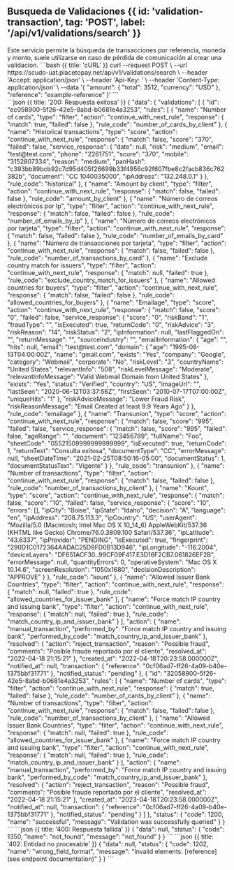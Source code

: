 
<MissingTranslationBanner />

## Busqueda de Validaciones {{ id: 'validation-transaction', tag: 'POST', label: '/api/v1/validations/search' }}

<Row>
    <Col>
        Este servicio permite la búsqueda de transacciones por referencia, moneda y monto, suele utilizarse en caso de pérdida de comunicación al crear una validacion.
        <ApiReader
            path="/api/v1/validations/search"
            method="POST"
            api={props.refs}
        />
    </Col>
    <Col sticky>
        <CodeGroup title="Solicitud" tag="GET" label="/api/v1/validations/search">
            ```bash {{ title: 'cURL' }}
                curl --request POST \
                --url https://scudo-uat.placetopay.net/api/v1/validations/search \
                --header 'Accept: application/json' \
                --header 'Api-Key: ' \
                --header 'Content-Type: application/json' \
                --data '{
                    "amount": {
                        "total": 3512,
                        "currency": "USD"
                    },
                    "reference": "example-reference"
                }'
            ```
        </CodeGroup>
    </Col>
</Row>

<Row>
    <Col>
        <ApiReader
            path="/api/v1/validations/search"
            method="post"
            type="response"
            api={props.refs}
        />
    </Col>
    <Col sticky>
        <br />
        <CodeGroup title="Respuesta">
            ```json {{ title: '200: Respuesta exitosa' }}
            {
                "data": {
                    "validations": [
                        {
                            "id": "ec058900-5f26-42e5-8abd-b0681e4a3253",
                            "rules": [
                                {
                                    "name": "Number of cards",
                                    "type": "filter",
                                    "action": "continue_with_next_rule",
                                    "response": {
                                        "match": true,
                                        "failed": false
                                    },
                                    "rule_code": "number_of_cards_by_client"
                                },
                                {
                                    "name": "Historical transactions",
                                    "type": "score",
                                    "action": "continue_with_next_rule",
                                    "response": {
                                        "match": false,
                                        "score": "370",
                                        "failed": false,
                                        "service_response": {
                                            "date": null,
                                            "risk": "medium",
                                            "email": "test@test.com",
                                            "phone": "2261751",
                                            "score": "370",
                                            "mobile": "3152807334",
                                            "reason": "medium",
                                            "panHash": "c393bb89bcb92c7d95d405f26699b33f4956c92f607fbe8c2facb836c762382b",
                                            "document": "CC 1040035000",
                                            "ipAddress": "132.248.0.1"
                                        }
                                    },
                                    "rule_code": "historical"
                                },
                                {
                                    "name": "Amount by client",
                                    "type": "filter",
                                    "action": "continue_with_next_rule",
                                    "response": {
                                        "match": false,
                                        "failed": false
                                    },
                                    "rule_code": "amount_by_client"
                                },
                                {
                                    "name": "Número de correos electrónicos por Ip",
                                    "type": "filter",
                                    "action": "continue_with_next_rule",
                                    "response": {
                                        "match": false,
                                        "failed": false
                                    },
                                    "rule_code": "number_of_emails_by_ip"
                                },
                                {
                                    "name": "Número de correos electrónicos por tarjeta",
                                    "type": "filter",
                                    "action": "continue_with_next_rule",
                                    "response": {
                                        "match": false,
                                        "failed": false
                                    },
                                    "rule_code": "number_of_emails_by_card"
                                },
                                {
                                    "name": "Número de transacciones por tarjeta",
                                    "type": "filter",
                                    "action": "continue_with_next_rule",
                                    "response": {
                                        "match": false,
                                        "failed": false
                                    },
                                    "rule_code": "number_of_transactions_by_card"
                                },
                                {
                                    "name": "Exclude country match for issuers",
                                    "type": "filter",
                                    "action": "continue_with_next_rule",
                                    "response": {
                                        "match": null,
                                        "failed": true
                                    },
                                    "rule_code": "exclude_country_match_for_issuers"
                                },
                                {
                                    "name": "Allowed countries for buyers",
                                    "type": "filter",
                                    "action": "continue_with_next_rule",
                                    "response": {
                                        "match": false,
                                        "failed": false
                                    },
                                    "rule_code": "allowed_countries_for_buyers"
                                },
                                {
                                    "name": "Emailage",
                                    "type": "score",
                                    "action": "continue_with_next_rule",
                                    "response": {
                                        "match": false,
                                        "score": "0",
                                        "failed": false,
                                        "service_response": {
                                            "score": "0",
                                            "riskBand": "1",
                                            "fraudType": "",
                                            "isExecuted": true,
                                            "returnCode": "0",
                                            "riskAdvice": "3",
                                            "riskReason": "14",
                                            "riskStatus": "2",
                                            "ipInformation": null,
                                            "lastFlaggedOn": "",
                                            "returnMessage": "",
                                            "sourceIndustry": "",
                                            "emailInformation": {
                                                "age": "",
                                                "hits": null,
                                                "email": "test@test.com",
                                                "domain": {
                                                    "age": "1995-08-13T04:00:00Z",
                                                    "name": "gmail.com",
                                                    "exists": "Yes",
                                                    "company": "Google",
                                                    "category": "Webmail",
                                                    "corporate": "No",
                                                    "riskLevel": "3",
                                                    "countryName": "United States",
                                                    "relevantInfo": "508",
                                                    "riskLevelMessage": "Moderate",
                                                    "relevantInfoMessage": "Valid Webmail Domain from United States"
                                                },
                                                "exists": "Yes",
                                                "status": "Verified",
                                                "country": "US",
                                                "imageUrl": "",
                                                "lastSeen": "2020-06-12T03:37:56Z",
                                                "firstSeen": "2010-07-17T07:00:00Z",
                                                "uniqueHits": "1"
                                            },
                                            "riskAdviceMessage": "Lower Fraud Risk",
                                            "riskReasonMessage": "Email Created at least 9.9 Years Ago"
                                        }
                                    },
                                    "rule_code": "emailage"
                                },
                                {
                                    "name": "Transunion",
                                    "type": "score",
                                    "action": "continue_with_next_rule",
                                    "response": {
                                        "match": false,
                                        "score": "995",
                                        "failed": false,
                                        "service_response": {
                                            "match": false,
                                            "score": "995",
                                            "failed": false,
                                            "ageRange": "",
                                            "document": "123456789",
                                            "fullName": "Foo",
                                            "sheetCode": "05521509999999999999",
                                            "isExecuted": true,
                                            "returnCode": 1,
                                            "returnText": "Consulta exitosa",
                                            "documentType": "CC",
                                            "errorMessage": null,
                                            "sheetDateTime": "2021-02-25T08:50:16-05:00",
                                            "documentStatus": 1,
                                            "documentStatusText": "Vigente"
                                        }
                                    },
                                    "rule_code": "transunion"
                                },
                                {
                                    "name": "Number of transactions",
                                    "type": "filter",
                                    "action": "continue_with_next_rule",
                                    "response": {
                                        "match": false,
                                        "failed": false
                                    },
                                    "rule_code": "number_of_transactions_by_client"
                                },
                                {
                                    "name": "Kount",
                                    "type": "score",
                                    "action": "continue_with_next_rule",
                                    "response": {
                                        "match": false,
                                        "score": "10",
                                        "failed": false,
                                        "service_response": {
                                            "score": "10",
                                            "errors": [],
                                            "ipCity": "Boise",
                                            "ipState": "Idaho",
                                            "decision": "A",
                                            "language": "en",
                                            "ipAddress": "208.75.113.3",
                                            "ipCountry": "US",
                                            "userAgent": "Mozilla/5.0 (Macintosh; Intel Mac OS X 10_14_6) AppleWebKit/537.36 (KHTML like Gecko) Chrome/76.0.3809.100 Safari/537.36",
                                            "ipLatitude": "43.6337",
                                            "ipProvider": "PENDING",
                                            "isExecuted": true,
                                            "fingerprint": "290D1C0172364AADAC25D9FD0B13D946",
                                            "ipLongitude": "-116.2004",
                                            "deviceLayers": "DF651ACF30..99CF09F417.E3D16F2CB7.061826EF2B",
                                            "errorMessage": null,
                                            "quantityErrors": 0,
                                            "operativeSystem": "Mac OS X 10.14.6",
                                            "screenResolution": "1050x1680",
                                            "decisionDescription": "APPROVE"
                                        }
                                    },
                                    "rule_code": "kount"
                                },
                                {
                                    "name": "Allowed Issuer Bank Countries",
                                    "type": "filter",
                                    "action": "continue_with_next_rule",
                                    "response": {
                                        "match": null,
                                        "failed": true
                                    },
                                    "rule_code": "allowed_countries_for_issuer_bank"
                                },
                                {
                                    "name": "Force match IP country and issuing bank",
                                    "type": "filter",
                                    "action": "continue_with_next_rule",
                                    "response": {
                                        "match": null,
                                        "failed": true
                                    },
                                    "rule_code": "match_country_ip_and_issuer_bank"
                                }
                            ],
                            "action": {
                                "name": "manual_transaction",
                                "performed_by": "Force match IP country and issuing bank",
                                "performed_by_code": "match_country_ip_and_issuer_bank"
                            },
                            "resolved": {
                                "action": "reject_transaction",
                                "reason": "Possible fraud",
                                "comments": "Posible fraude reportado por el cliente",
                                "resolved_at": "2022-04-18 21:15:21"
                            },
                            "created_at": "2022-04-18T20:23:58.000000Z",
                            "notified_at": null,
                            "transaction": {
                                "reference": "0cf06ad7-ff26-4a09-b40e-1375bbf31771"
                            },
                            "notified_status": "pending"
                        },
                        {
                            "id": "32058900-5f26-42e5-8abd-b0681e4a3253",
                            "rules": [
                                {
                                    "name": "Number of cards",
                                    "type": "filter",
                                    "action": "continue_with_next_rule",
                                    "response": {
                                        "match": true,
                                        "failed": false
                                    },
                                    "rule_code": "number_of_cards_by_client"
                                },
                                {
                                    "name": "Number of transactions",
                                    "type": "filter",
                                    "action": "continue_with_next_rule",
                                    "response": {
                                        "match": false,
                                        "failed": false
                                    },
                                    "rule_code": "number_of_transactions_by_client"
                                },
                                {
                                    "name": "Allowed Issuer Bank Countries",
                                    "type": "filter",
                                    "action": "continue_with_next_rule",
                                    "response": {
                                        "match": null,
                                        "failed": true
                                    },
                                    "rule_code": "allowed_countries_for_issuer_bank"
                                },
                                {
                                    "name": "Force match IP country and issuing bank",
                                    "type": "filter",
                                    "action": "continue_with_next_rule",
                                    "response": {
                                        "match": null,
                                        "failed": true
                                    },
                                    "rule_code": "match_country_ip_and_issuer_bank"
                                }
                            ],
                            "action": {
                                "name": "manual_transaction",
                                "performed_by": "Force match IP country and issuing bank",
                                "performed_by_code": "match_country_ip_and_issuer_bank"
                            },
                            "resolved": {
                                "action": "reject_transaction",
                                "reason": "Possible fraud",
                                "comments": "Posible fraude reportado por el cliente",
                                "resolved_at": "2022-04-18 21:15:21"
                            },
                            "created_at": "2023-04-18T20:23:58.000000Z",
                            "notified_at": null,
                            "transaction": {
                                "reference": "0cf06ad7-ff26-4a09-b40e-1375bbf31771"
                            },
                            "notified_status": "pending"
                        }
                    ]
                },
                "status": {
                    "code": 1200,
                    "name": "successful",
                    "message": "Validation was successfully queried"
                }
            }
            ```
            ```json {{ title: '400: Respuesta fallida' }}
            {
                "data": null,
                "status": {
                    "code": 1350,
                    "name": "not_found",
                    "message": "not_found"
                }
            }
            ```
            ```json {{ title: '402: Entidad no procesable' }}
            {
                "data": null,
                "status": {
                    "code": 1202,
                    "name": "wrong_field_format",
                    "message": "Invalid elements: [reference] (see endpoint documentation)"
                }
            }
            ```
        </CodeGroup>
    </Col>
</Row>
